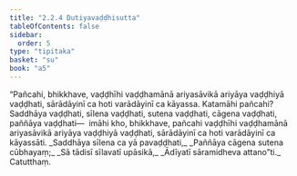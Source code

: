 ```yaml
---
title: "2.2.4 Dutiyavaḍḍhisutta"
tableOfContents: false
sidebar:
  order: 5
type: "tipitaka"
basket: "su"
book: "a5"
---
```



<DynamicBreadcrumb />

<Division number="64" book="a5">

<Paragraph number="406" book="a5">
“Pañcahi, bhikkhave, vaḍḍhīhi vaḍḍhamānā ariyasāvikā ariyāya vaḍḍhiyā vaḍḍhati, sārādāyinī ca hoti varādāyinī ca kāyassa. Katamāhi pañcahi? Saddhāya vaḍḍhati, sīlena vaḍḍhati, sutena vaḍḍhati, cāgena vaḍḍhati, paññāya vaḍḍhati—  imāhi kho, bhikkhave, pañcahi vaḍḍhīhi vaḍḍhamānā ariyasāvikā ariyāya vaḍḍhiyā vaḍḍhati, sārādāyinī ca hoti varādāyinī ca kāyassāti.
</Paragraph>

<Paragraph number="407" type="verses" book="a5">
_Saddhāya sīlena ca yā pavaḍḍhati,_  
_Paññāya cāgena sutena cūbhayaṃ;_  
_Sā tādisī sīlavatī upāsikā,_  
_Ādīyatī sāramidheva attano”ti._  


</Paragraph>
</Division>

<Paragraph number="408" type="center" book="a5">
Catutthaṃ.
</Paragraph>